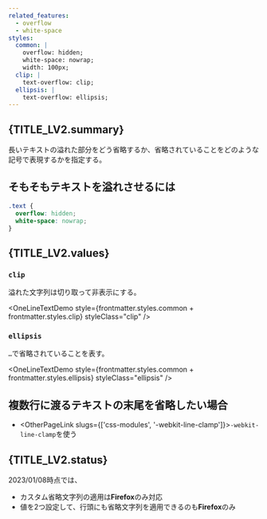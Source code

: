 ```yaml
---
related_features:
  - overflow
  - white-space
styles:
  common: |
    overflow: hidden;
    white-space: nowrap;
    width: 100px;
  clip: |
    text-overflow: clip;
  ellipsis: |
    text-overflow: ellipsis;
---
```



## {TITLE_LV2.summary}

長いテキストの溢れた部分をどう省略するか、省略されていることをどのような記号で表現するかを指定する。

## そもそもテキストを溢れさせるには

```css
.text {
  overflow: hidden;
  white-space: nowrap;
}
```

## {TITLE_LV2.values}

### `clip`

溢れた文字列は切り取って非表示にする。

<OneLineTextDemo style={frontmatter.styles.common + frontmatter.styles.clip} styleClass="clip" />

### `ellipsis`

`…`で省略されていることを表す。

<OneLineTextDemo style={frontmatter.styles.common + frontmatter.styles.ellipsis} styleClass="ellipsis" />

## 複数行に渡るテキストの末尾を省略したい場合

- <OtherPageLink slugs={['css-modules', '-webkit-line-clamp']}>`-webkit-line-clamp`</OtherPageLink>を使う

## {TITLE_LV2.status}

2023/01/08時点では、

- カスタム省略文字列の適用は**Firefox**のみ対応
- 値を2つ設定して、行頭にも省略文字列を適用できるのも**Firefox**のみ